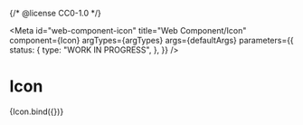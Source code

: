 {/* @license CC0-1.0 */}


<Meta
  id="web-component-icon"
  title="Web Component/Icon"
  component={Icon}
  argTypes={argTypes}
  args={defaultArgs}
  parameters={{
    status: {
      type: "WORK IN PROGRESS",
    },
  }}
/>

# Icon

<Canvas>
  <Story name="Default" args={exampleArgs}>
    {Icon.bind({})}
  </Story>
</Canvas>

<ArgsTable story="Default" />
